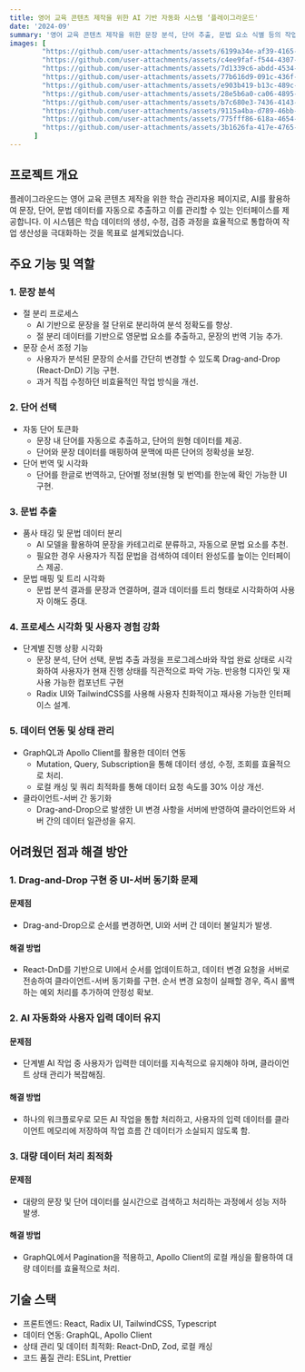 ```yaml
---
title: 영어 교육 콘텐츠 제작을 위한 AI 기반 자동화 시스템 ‘플레이그라운드'
date: '2024-09'
summary: '영어 교육 콘텐츠 제작을 위한 문장 분석, 단어 추출, 문법 요소 식별 등의 작업을 AI 기술을 활용하여 자동화하고, 사용자 친화적인 인터페이스를 통해 효율적인 콘텐츠 생성 환경을 구축.'
images: [
        "https://github.com/user-attachments/assets/6199a34e-af39-4165-8b6b-9a07901e3bc8",
        "https://github.com/user-attachments/assets/c4ee9faf-f544-4307-a2c9-48cff7ef38d6",
        "https://github.com/user-attachments/assets/7d1339c6-abdd-4534-8b6b-9a07901e3bc8",
        "https://github.com/user-attachments/assets/77b616d9-091c-436f-aa31-ed183573653e",
        "https://github.com/user-attachments/assets/e903b419-b13c-489c-87a5-3daaa16d80f2",
        "https://github.com/user-attachments/assets/28e5b6a0-ca06-4895-9a1a-f07ae77cefaf",
        "https://github.com/user-attachments/assets/b7c680e3-7436-4143-9c78-e3f79aba3755",
        "https://github.com/user-attachments/assets/9115a4ba-d789-46bb-82bf-b53820cbd736",
        "https://github.com/user-attachments/assets/775fff86-618a-4654-a470-2d4fa73e6b34",
        "https://github.com/user-attachments/assets/3b1626fa-417e-4765-b7c3-37013e8ed545",
      ]
---
```

## 프로젝트 개요
플레이그라운드는 영어 교육 콘텐츠 제작을 위한 학습 관리자용 페이지로, AI를 활용하여 문장, 단어, 문법 데이터를 자동으로 추출하고 이를 관리할 수 있는 인터페이스를 제공합니다. 이 시스템은 학습 데이터의 생성, 수정, 검증 과정을 효율적으로 통합하여 작업 생산성을 극대화하는 것을 목표로 설계되었습니다.

## 주요 기능 및 역할
### 1. 문장 분석
- 절 분리 프로세스
    - AI 기반으로 문장을 절 단위로 분리하여 분석 정확도를 향상.
    - 절 분리 데이터를 기반으로 영문법 요소를 추출하고, 문장의 번역 기능 추가.
- 문장 순서 조정 기능
    - 사용자가 분석된 문장의 순서를 간단히 변경할 수 있도록 Drag-and-Drop (React-DnD) 기능 구현.
    - 과거 직접 수정하던 비효율적인 작업 방식을 개선.
### 2. 단어 선택
- 자동 단어 토큰화
    - 문장 내 단어를 자동으로 추출하고, 단어의 원형 데이터를 제공.
    - 단어와 문장 데이터를 매핑하여 문맥에 따른 단어의 정확성을 보장.
- 단어 번역 및 시각화
    - 단어를 한글로 번역하고, 단어별 정보(원형 및 번역)를 한눈에 확인 가능한 UI 구현.
### 3. 문법 추출
- 품사 태깅 및 문법 데이터 분리
    - AI 모델을 활용하여 문장을 카테고리로 분류하고, 자동으로 문법 요소를 추천.
    - 필요한 경우 사용자가 직접 문법을 검색하여 데이터 완성도를 높이는 인터페이스 제공.
- 문법 매핑 및 트리 시각화
    - 문법 분석 결과를 문장과 연결하며, 결과 데이터를 트리 형태로 시각화하여 사용자 이해도 증대.
### 4. 프로세스 시각화 및 사용자 경험 강화
- 단계별 진행 상황 시각화
    - 문장 분석, 단어 선택, 문법 추출 과정을 프로그레스바와 작업 완료 상태로 시각화하여 사용자가 현재 진행 상태를 직관적으로 파악 가능.
반응형 디자인 및 재사용 가능한 컴포넌트 구현
    - Radix UI와 TailwindCSS를 사용해 사용자 친화적이고 재사용 가능한 인터페이스 설계.
### 5. 데이터 연동 및 상태 관리
- GraphQL과 Apollo Client를 활용한 데이터 연동
    - Mutation, Query, Subscription을 통해 데이터 생성, 수정, 조회를 효율적으로 처리.
    - 로컬 캐싱 및 쿼리 최적화를 통해 데이터 요청 속도를 30% 이상 개선.
- 클라이언트-서버 간 동기화
    - Drag-and-Drop으로 발생한 UI 변경 사항을 서버에 반영하여 클라이언트와 서버 간의 데이터 일관성을 유지.


## 어려웠던 점과 해결 방안
 ### 1. Drag-and-Drop 구현 중 UI-서버 동기화 문제
#### 문제점
- Drag-and-Drop으로 순서를 변경하면, UI와 서버 간 데이터 불일치가 발생.
#### 해결 방법
- React-DnD를 기반으로 UI에서 순서를 업데이트하고, 데이터 변경 요청을 서버로 전송하여 클라이언트-서버 동기화를 구현.
순서 변경 요청이 실패할 경우, 즉시 롤백하는 예외 처리를 추가하여 안정성 확보.
### 2. AI 자동화와 사용자 입력 데이터 유지
#### 문제점
- 단계별 AI 작업 중 사용자가 입력한 데이터를 지속적으로 유지해야 하며, 클라이언트 상태 관리가 복잡해짐.
#### 해결 방법
- 하나의 워크플로우로 모든 AI 작업을 통합 처리하고, 사용자의 입력 데이터를 클라이언트 메모리에 저장하여 작업 흐름 간 데이터가 소실되지 않도록 함.
### 3. 대량 데이터 처리 최적화
#### 문제점
- 대량의 문장 및 단어 데이터를 실시간으로 검색하고 처리하는 과정에서 성능 저하 발생.
#### 해결 방법
- GraphQL에서 Pagination을 적용하고, Apollo Client의 로컬 캐싱을 활용하여 대량 데이터를 효율적으로 처리.

## 기술 스택
- 프론트엔드: React, Radix UI, TailwindCSS, Typescript
- 데이터 연동: GraphQL, Apollo Client
- 상태 관리 및 데이터 최적화: React-DnD, Zod, 로컬 캐싱
- 코드 품질 관리: ESLint, Prettier
